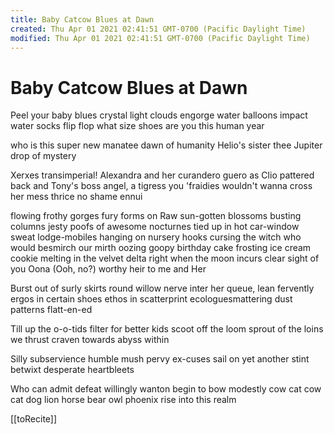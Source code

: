 ```yaml
---
title: Baby Catcow Blues at Dawn
created: Thu Apr 01 2021 02:41:51 GMT-0700 (Pacific Daylight Time)
modified: Thu Apr 01 2021 02:41:51 GMT-0700 (Pacific Daylight Time)
---
```

# Baby Catcow Blues at Dawn

Peel your baby blues 
crystal light clouds
engorge
water balloons
impact
water socks
flip flop
what size shoes
are you
this human year

who is this
super new manatee
dawn of humanity
Helio's sister thee
Jupiter drop
of mystery

Xerxes transimperial!
Alexandra and her
curandero guero
as Clio pattered back
and Tony's boss angel, a
tigress you 'fraidies
wouldn't wanna cross
her mess thrice
no shame ennui

flowing frothy gorges
fury forms on Raw
sun-gotten blossoms
busting columns
jesty poofs of awesome
nocturnes tied up
in hot car-window
sweat lodge-mobiles
hanging on nursery hooks
cursing the witch
who would besmirch our mirth
oozing goopy birthday cake
frosting ice cream cookie
melting in the velvet delta
right when the moon incurs
clear sight of you Oona
(Ooh, no?)
worthy heir to me and Her

Burst out of surly skirts
round willow nerve inter
her queue, lean fervently
ergos in certain shoes
ethos in scatterprint
ecologuesmattering
dust patterns flatt-en-ed

Till up the o-o-tids
filter for better kids
scoot off the loom
sprout of the loins
we thrust craven
towards abyss within

Silly subservience
humble mush
pervy ex-cuses
sail on yet another
stint betwixt
desperate heartbleets

Who can admit defeat
willingly wanton
begin to bow modestly
cow cat cow cat dog
lion horse bear owl
phoenix rise
into this realm

[[toRecite]]